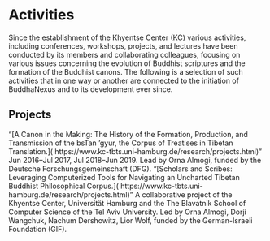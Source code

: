
# Activities

Since the establishment of the Khyentse Center (KC) various activities,
including conferences, workshops, projects, and lectures have been conducted by its members and collaborating colleagues,
focusing on various issues concerning the evolution of Buddhist scriptures and the formation of the Buddhist canons.
The following is a selection of such activities that in one way or another are connected to the initiation of BuddhaNexus
and to its development ever since.

## Projects

<Event yearWidth={projectWidth} year="2016–2019">
  “[A Canon in the Making: The History of the Formation, Production, and
  Transmission of the bsTan ’gyur, the Corpus of Treatises in Tibetan
  Translation.]( https://www.kc-tbts.uni-hamburg.de/research/projects.html)” Jun
  2016–Jul 2017, Jul 2018–Jun 2019. Lead by Orna Almogi, funded by the Deutsche
  Forschungsgemeinschaft (DFG).
</Event>

<Event yearWidth={projectWidth} year="2015–2017">
  “[Scholars and Scribes: Leveraging Computerized Tools for Navigating an
  Uncharted Tibetan Buddhist Philosophical Corpus.](
  https://www.kc-tbts.uni-hamburg.de/research/projects.html)” A collaborative
  project of the Khyentse Center, Universität Hamburg and the The Blavatnik
  School of Computer Science of the Tel Aviv University. Led by Orna Almogi,
  Dorji Wangchuk, Nachum Dershowitz, Lior Wolf, funded by the German-Israeli
  Foundation (GIF).
</Event>

